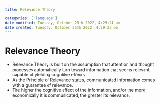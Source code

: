 ```yaml
---
title: Relevance Theory

categories: ['language']
date modified: Tuesday, October 25th 2022, 4:29:24 pm
date created: Tuesday, October 25th 2022, 4:29:23 pm
---
```


# Relevance Theory


- Relevance Theory is built on the assumption that attention and thought processes automatically turn toward information that seems relevant, capable of yielding cognitive effects
- As the Principle of Relevance states, communicated information comes with a guarantee of relevance.
- The higher the cognitive effect of the information, and/or the more economically it is communicated, the greater its relevance.



